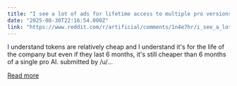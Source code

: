 ```yaml
---
title: "I see a lot of ads for lifetime access to multiple pro versions of AI for less than $50. How?"
date: "2025-08-30T22:16:54.000Z"
link: "https://www.reddit.com/r/artificial/comments/1n4e7hr/i_see_a_lot_of_ads_for_lifetime_access_to/"
---
```


I understand tokens are relatively cheap and I understand it's for the life of the company but even if they last 6 months, it's still cheaper than 6 months of a single pro AI. 
    submitted by    /u/...

[Read more](https://www.reddit.com/r/artificial/comments/1n4e7hr/i_see_a_lot_of_ads_for_lifetime_access_to/)

